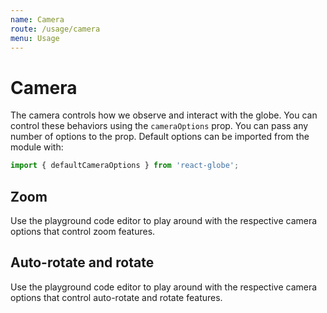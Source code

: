 ```yaml
---
name: Camera
route: /usage/camera
menu: Usage
---
```



# Camera

The camera controls how we observe and interact with the globe. You can control these behaviors using the `cameraOptions` prop. You can pass any number of options to the prop. Default options can be imported from the module with:

```js
import { defaultCameraOptions } from 'react-globe';
```

## Zoom

Use the playground code editor to play around with the respective camera options that control zoom features.

<Playground>
  <ReactGlobe
    cameraOptions={{
      enableZoom: true,
      distanceRadiusScale: 5,
      maxDistanceRadiusScale: 15,
      zoomSpeed: 2,
    }}
  />
</Playground>

## Auto-rotate and rotate

Use the playground code editor to play around with the respective camera options that control auto-rotate and rotate features.

<Playground>
  <ReactGlobe
    cameraOptions={{
      autoRotateSpeed: 0.5,
      enableAutoRotate: true,
      enableRotate: true,
      maxPolarAngle: (Math.PI * 9) / 16,
      minPolarAngle: (Math.PI * 7) / 16,
      rotateSpeed: 0.1,
    }}
  />
</Playground>
